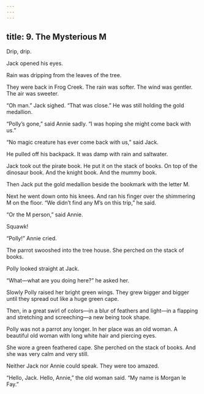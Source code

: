 ```yaml
---
---
---
```

title: 9. The Mysterious M
---



Drip, drip.

Jack opened his eyes.

Rain was dripping from the leaves of the tree.

They were back in Frog Creek. The rain was softer. The wind was gentler. The air was sweeter.

“Oh man.” Jack sighed. “That was close.” He was still holding the gold medallion.

“Polly’s gone,” said Annie sadly. “I was hoping she might come back with us.”

“No magic creature has ever come back with us,” said Jack.

He pulled off his backpack. It was damp with rain and saltwater.

Jack took out the pirate book. He put it on the stack of books. On top of the dinosaur book. And the knight book. And the mummy book.

Then Jack put the gold medallion beside the bookmark with the letter M.

Next he went down onto his knees. And ran his finger over the shimmering M on the floor. “We didn’t find any M’s on this trip,” he said.

“Or the M person,” said Annie.

Squawk!

“Polly!” Annie cried.

The parrot swooshed into the tree house. She perched on the stack of books.

Polly looked straight at Jack.

“What—what are you doing here?” he asked her.

Slowly Polly raised her bright green wings. They grew bigger and bigger until they spread out like a huge green cape.



Then, in a great swirl of colors—in a blur of feathers and light—in a flapping and stretching and screeching—a new being took shape.

Polly was not a parrot any longer. In her place was an old woman. A beautiful old woman with long white hair and piercing eyes.



She wore a green feathered cape. She perched on the stack of books. And she was very calm and very still.

Neither Jack nor Annie could speak. They were too amazed.

“Hello, Jack. Hello, Annie,” the old woman said. “My name is Morgan le Fay.”